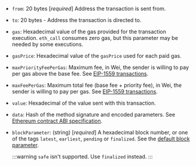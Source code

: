 - `from`: 20 bytes [_required_] Address the transaction is sent from.
- `to`: 20 bytes - Address the transaction is directed to.
- `gas`: Hexadecimal value of the gas provided for the transaction execution. `eth_call` consumes zero gas, but this parameter may be needed by some executions.
- `gasPrice`: Hexadecimal value of the `gasPrice` used for each paid gas.
- `maxPriorityFeePerGas`: Maximum fee, in Wei, the sender is willing to pay per gas above the base fee. See [EIP-1559 transactions](../../ethereum/concepts/transaction-types.md#eip-1559-transactions).
- `maxFeePerGas`: Maximum total fee (base fee + priority fee), in Wei, the sender is willing to pay per gas. See [EIP-1559 transactions](../../ethereum/concepts/transaction-types.md#eip-1559-transactions).
- `value`: Hexadecimal of the value sent with this transaction.
- `data`: Hash of the method signature and encoded parameters. See [Ethereum contract ABI specification](https://docs.soliditylang.org/en/latest/abi-spec.html).
- `blockParameter`:  (string) [_required_] A hexadecimal block number, or one of the tags `latest`, `earliest`, `pending` or `finalized`. See the [default block parameter](https://ethereum.org/en/developers/docs/apis/json-rpc/#default-block).

	:::warning
	`safe` isn't supported. Use `finalized` instead. 
	:::


